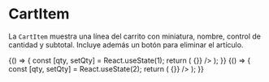 
<Meta title="Molecules/CartItem" of={CartItem} />

# CartItem

La `CartItem` muestra una línea del carrito con miniatura, nombre, control de cantidad y subtotal. Incluye además un botón para eliminar el artículo.

<Canvas>
  <Story name="Con stock limitado">
    {() => {
      const [qty, setQty] = React.useState(1);
      return (
        <CartItem
          id="1"
          img="https://picsum.photos/seed/cart/100/100"
          name="Producto de ejemplo"
          price={19.99}
          quantity={qty}
          stock={3}
          onQtyChange={setQty}
          onRemove={() => {}}
        />
      );
    }}
  </Story>
</Canvas>

<Canvas>
  <Story name="Sin imagen">
    {() => {
      const [qty, setQty] = React.useState(2);
      return (
        <CartItem
          id="2"
          name="Producto sin imagen"
          price={9.5}
          quantity={qty}
          onQtyChange={setQty}
          onRemove={() => {}}
        />
      );
    }}
  </Story>
</Canvas>

<ArgsTable of={CartItem} />
